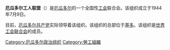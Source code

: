 {{unreferenced|time=2016-08-24T11:07:20+00:00}}
'''厄瓜多尔工人联盟'''（{{lang-es|Confederación de Trabajadores del Ecuador，缩写为CTE}}）是[[厄瓜多尔|厄瓜多尔]]的一个全国性[[工会|工会]]联合会。该组织成立于1944年7月9日。

目前，[[厄瓜多尔共产党|厄瓜多尔共产党]]实际领导着该组织。该组织的总部位于[[基多|基多]]。该组织是[[世界工会联合会|世界工会联合会]]的成员。

[[Category:厄瓜多尔政治组织|Category:厄瓜多尔政治组织]]
[[Category:勞工組織|Category:勞工組織]]